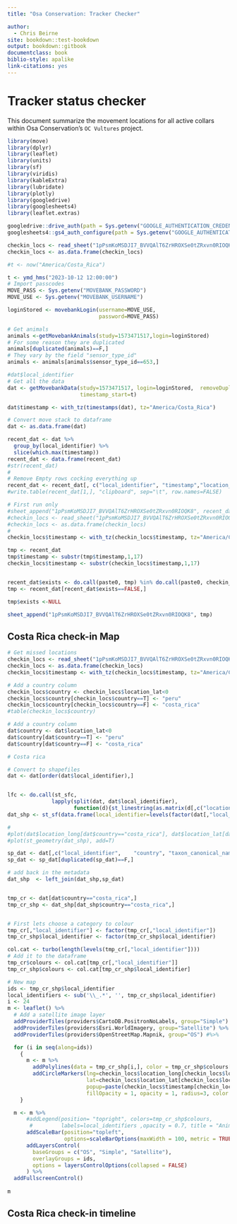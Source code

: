 ```yaml
---
title: "Osa Conservation: Tracker Checker"

author:
  - Chris Beirne
site: bookdown::test-bookdown
output: bookdown::gitbook
documentclass: book
biblio-style: apalike
link-citations: yes
---
```


# Tracker status checker

This document summarize the movement locations for all active collars within Osa Conservation's `OC Vultures` project. 

```r
library(move)
library(dplyr)
library(leaflet)
library(units)
library(sf)
library(viridis)
library(kableExtra)
library(lubridate)
library(plotly)
library(googledrive)
library(googlesheets4)
library(leaflet.extras)

googledrive::drive_auth(path = Sys.getenv("GOOGLE_AUTHENTICATION_CREDENTIALS"))
googlesheets4::gs4_auth_configure(path = Sys.getenv("GOOGLE_AUTHENTICATION_CREDENTIALS"))

checkin_locs <- read_sheet("1pPsmKoMSDJI7_BVVQAlT6ZrHROXSe0tZRxvn0RIOQK8")
checkin_locs <- as.data.frame(checkin_locs)

#t <- now("America/Costa_Rica")

t <- ymd_hms("2023-10-12 12:00:00")
# Import passcodes
MOVE_PASS <- Sys.getenv("MOVEBANK_PASSWORD")
MOVE_USE <- Sys.getenv("MOVEBANK_USERNAME")

loginStored <- movebankLogin(username=MOVE_USE, 
                             password=MOVE_PASS)

# Get animals
animals <-getMovebankAnimals(study=1573471517,login=loginStored)
# For some reason they are duplicated
animals[duplicated(animals)==F,]
# They vary by the field "sensor_type_id"
animals <- animals[animals$sensor_type_id==653,]

#dat$local_identifier
# Get all the data
dat <- getMovebankData(study=1573471517, login=loginStored,  removeDuplicatedTimestamps=TRUE, 
                       timestamp_start=t)

dat$timestamp <- with_tz(timestamps(dat), tz="America/Costa_Rica")

# Convert move stack to dataframe
dat <- as.data.frame(dat)

recent_dat <- dat %>% 
  group_by(local_identifier) %>%
  slice(which.max(timestamp))
recent_dat <- data.frame(recent_dat)
#str(recent_dat)
#
# Remove Empty rows cocking everything up
recent_dat <- recent_dat[, c("local_identifier", "timestamp","location_lat", "location_long", "eobs_horizontal_accuracy_estimate", "gps_dop", "gps_satellite_count")]
#write.table(recent_dat[1,], "clipboard", sep="\t", row.names=FALSE)

# First run only
#sheet_append("1pPsmKoMSDJI7_BVVQAlT6ZrHROXSe0tZRxvn0RIOQK8", recent_dat)
#checkin_locs <- read_sheet("1pPsmKoMSDJI7_BVVQAlT6ZrHROXSe0tZRxvn0RIOQK8")
#checkin_locs <- as.data.frame(checkin_locs)
# 
checkin_locs$timestamp <- with_tz(checkin_locs$timestamp, tz="America/Costa_Rica")

tmp <- recent_dat
tmp$timestamp <- substr(tmp$timestamp,1,17) 
checkin_locs$timestamp <- substr(checkin_locs$timestamp,1,17) 


recent_dat$exists <- do.call(paste0, tmp) %in% do.call(paste0, checkin_locs)
tmp <- recent_dat[recent_dat$exists==FALSE,]

tmp$exists <-NULL

sheet_append("1pPsmKoMSDJI7_BVVQAlT6ZrHROXSe0tZRxvn0RIOQK8", tmp)
```

## Costa Rica check-in Map

```r
# Get missed locations
checkin_locs <- read_sheet("1pPsmKoMSDJI7_BVVQAlT6ZrHROXSe0tZRxvn0RIOQK8")
checkin_locs <- as.data.frame(checkin_locs)
checkin_locs$timestamp <- with_tz(checkin_locs$timestamp, tz="America/Costa_Rica")

# Add a country column
checkin_locs$country <- checkin_locs$location_lat<0
checkin_locs$country[checkin_locs$country==T] <- "peru"
checkin_locs$country[checkin_locs$country==F] <- "costa_rica"
#table(checkin_locs$country)

# Add a country column
dat$country <- dat$location_lat<0
dat$country[dat$country==T] <- "peru"
dat$country[dat$country==F] <- "costa_rica"

```

```r
# Costa rica

# Convert to shapefiles
dat <- dat[order(dat$local_identifier),]


lfc <- do.call(st_sfc,
              lapply(split(dat, dat$local_identifier),
                     function(d){st_linestring(as.matrix(d[,c("location_long", "location_lat")]))}))
dat_shp <- st_sf(data.frame(local_identifier=levels(factor(dat[,"local_identifier"])), geom=lfc))

#
#plot(dat$location_long[dat$country=="costa_rica"], dat$location_lat[dat$country=="costa_rica"])
#plot(st_geometry(dat_shp), add=T)

sp_dat <- dat[,c("local_identifier",    "country", "taxon_canonical_name" )]
sp_dat <- sp_dat[duplicated(sp_dat)==F,]

# add back in the metadata
dat_shp  <- left_join(dat_shp,sp_dat)


tmp_cr <- dat[dat$country=="costa_rica",]
tmp_cr_shp <- dat_shp[dat_shp$country=="costa_rica",]


# First lets choose a category to colour
tmp_cr[,"local_identifier"] <- factor(tmp_cr[,"local_identifier"])
tmp_cr_shp$local_identifier <- factor(tmp_cr_shp$local_identifier)

col.cat <- turbo(length(levels(tmp_cr[,"local_identifier"])))
# Add it to the dataframe
tmp_cr$colours <- col.cat[tmp_cr[,"local_identifier"]]
tmp_cr_shp$colours <- col.cat[tmp_cr_shp$local_identifier]

```


```r
# New map
ids <- tmp_cr_shp$local_identifier
local_identifiers <- sub('\\_.*', '', tmp_cr_shp$local_identifier)
i <- 24
m <- leaflet() %>%
  # Add a satellite image layer
  addProviderTiles(providers$CartoDB.PositronNoLabels, group="Simple") %>%
  addProviderTiles(providers$Esri.WorldImagery, group="Satellite") %>%
  addProviderTiles(providers$OpenStreetMap.Mapnik, group="OS") #%>%     

  for (i in seq(along=ids))
    {
      m <- m %>%
        addPolylines(data = tmp_cr_shp[i,], color = tmp_cr_shp$colours[i], group = ids[i], weight=2,opacity=0.3)  %>%
        addCircleMarkers(lng=checkin_locs$location_long[checkin_locs$local_identifier==ids[i]],
                         lat=checkin_locs$location_lat[checkin_locs$local_identifier==ids[i]], 
                         popup=paste(checkin_locs$timestamp[checkin_locs$local_identifier==ids[i]]),
                         fillOpacity = 1, opacity = 1, radius=3, color = "red", group = ids[i], stroke=F)
    }

  m <- m %>%
      #addLegend(position= "topright", colors=tmp_cr_shp$colours, 
       #         labels=local_identifiers ,opacity = 0.7, title = "Animals") %>%
      addScaleBar(position="topleft", 
                  options=scaleBarOptions(maxWidth = 100, metric = TRUE, imperial = FALSE, updateWhenIdle = TRUE)) %>%
      addLayersControl(
        baseGroups = c("OS", "Simple", "Satellite"),
        overlayGroups = ids,
        options = layersControlOptions(collapsed = FALSE)
      ) %>%
  addFullscreenControl()
  
m 
```

## Costa Rica check-in timeline






